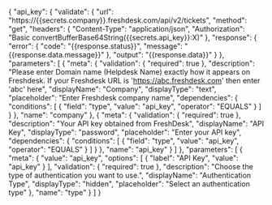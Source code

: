 {
    "api_key": {
        "validate": {
            "url": "https://{{secrets.company}}.freshdesk.com/api/v2/tickets",
            "method": "get",
            "headers": {
                "Content-Type": "application/json",
                "Authorization": "Basic convertBufferBase64String({{secrets.api_key}}:X)"
            },
            "response": {
                "error": {
                    "code": "{{response.status}}",
                    "message": "{{response.data.message}}"
                },
                "output": "{{response.data}}"
            }
        },
        "parameters": [
            {
                "meta": {
                    "validation": {
                        "required": true
                    },
                    "description": "Please enter Domain name (Helpdesk Name) exactly how it appears on Freshdesk. If your Freshdesk URL is 'https://abc.freshdesk.com' then enter 'abc' here",
                    "displayName": "Company",
                    "displayType": "text",
                    "placeholder": "Enter Freshdesk company name",
                    "dependencies": {
                        "conditions": [
                            {
                                "field": "type",
                                "value": "api_key",
                                "operator": "EQUALS"
                            }
                        ]
                    }
                },
                "name": "company"
            },
            {
                "meta": {
                    "validation": {
                        "required": true
                    },
                    "description": "Your API key obtained from FreshDesk",
                    "displayName": "API Key",
                    "displayType": "password",
                    "placeholder": "Enter your API key",
                    "dependencies": {
                        "conditions": [
                            {
                                "field": "type",
                                "value": "api_key",
                                "operator": "EQUALS"
                            }
                        ]
                    }
                },
                "name": "api_key"
            }
        ]
    },
    "parameters": [
        {
            "meta": {
                "value": "api_key",
                "options": [
                    {
                        "label": "API Key",
                        "value": "api_key"
                    }
                ],
                "validation": {
                    "required": true
                },
                "description": "Choose the type of authentication you want to use.",
                "displayName": "Authentication Type",
                "displayType": "hidden",
                "placeholder": "Select an authentication type"
            },
            "name": "type"
        }
    ]
}